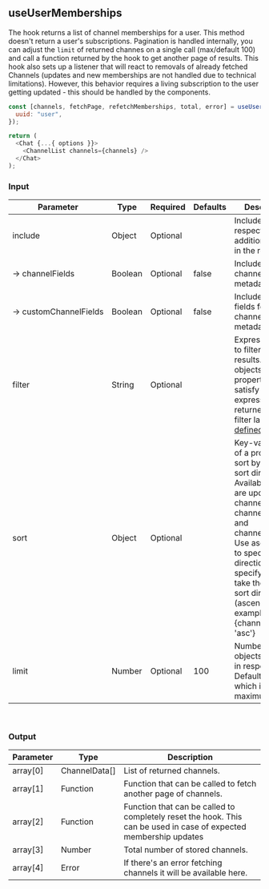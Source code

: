 
<Meta title="Custom Hooks/useUserMemberships" />

## useUserMemberships

The hook returns a list of channel memberships for a user. This method doesn't return a user's
subscriptions. Pagination is handled internally, you can adjust the `limit` of returned channes on a
single call (max/default 100) and call a function returned by the hook to get another page of
results. This hook also sets up a listener that will react to removals of already fetched Channels
(updates and new memberships are not handled due to technical limitations). However, this behavior
requires a living subscription to the user getting updated - this should be handled by the
components.

```js
const [channels, fetchPage, refetchMemberships, total, error] = useUserMemberships({
  uuid: "user",
});

return (
  <Chat {...{ options }}>
    <ChannelList channels={channels} />
  </Chat>
);
```

### Input

| Parameter                  | Type    | Required | Defaults | Description                                                                                                                                                                                                                                                                                |
| -------------------------- | ------- | -------- | -------- | ------------------------------------------------------------------------------------------------------------------------------------------------------------------------------------------------------------------------------------------------------------------------------------------ |
| include                    | Object  | Optional |          | Include respective additional fields in the response.                                                                                                                                                                                                                                      |
| →&nbsp;channelFields       | Boolean | Optional | false    | Include fields for channels metadata.                                                                                                                                                                                                                                                      |
| →&nbsp;customChannelFields | Boolean | Optional | false    | Include custom fields for channels metadata.                                                                                                                                                                                                                                               |
| filter                     | String  | Optional |          | Expression used to filter the results. Only objects whose properties satisfy the given expression are returned. The filter language is [defined here](https://www.pubnub.com/docs/sdks/javascript/api-reference/objects#objects-filtering-language-definition).                            |
| sort                       | Object  | Optional |          | Key-value pair of a property to sort by, and a sort direction. Available options are updated, channel.id, channel.name, and channel.updated. Use asc or desc to specify sort direction, or specify null to take the default sort direction (ascending). For example: {channel.name: 'asc'} |
| limit                      | Number  | Optional | 100      | Number of objects to return in response. Default is 100, which is also the maximum value.                                                                                                                                                                                                  |

<br />

### Output

| Parameter | Type          | Description                                                                                                       |
| --------- | ------------- | ----------------------------------------------------------------------------------------------------------------- |
| array[0]  | ChannelData[] | List of returned channels.                                                                                        |
| array[1]  | Function      | Function that can be called to fetch another page of channels.                                                    |
| array[2]  | Function      | Function that can be called to completely reset the hook. This can be used in case of expected membership updates |
| array[3]  | Number        | Total number of stored channels.                                                                                  |
| array[4]  | Error         | If there's an error fetching channels it will be available here.                                                  |

